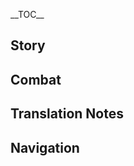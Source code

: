 {{CharacterTabs}}
{{LanguageTabs}}
__TOC__
==Story== 
{{VO/Story
|character           = Gorou
|language            = zh
|language_s          = zh
|language_t          = zh-tw
|name_s              = 五郎
|name_t              = 五郎
|vo_01_01_title_s    = 初次见面…
|vo_01_01_title_t    = 初次見面…
|vo_01_01_subtitle   = Hello
|vo_01_01_file       = VO_{language}{character} Hello.ogg
|vo_01_01_tx_s       = 海祇岛反抗军大将，五郎，前来助阵！早就听说过你的威名了，我将与你齐驱并进，一同攻夺胜利！哈哈，怎么样，我刚刚这句话的气势，还不错吧？
|vo_01_01_tx_t       = 海祇島反抗軍大將，五郎，前來助陣！早就聽說過{{MC|你|妳}}的威名了，我將與{{MC|你|妳}}齊驅並進，一同攻奪勝利！哈哈，怎麼樣，我剛剛這句話的氣勢，還不錯吧？
|vo_01_01_rm         = Hǎiqí-dǎo Fǎnkàng-jūn dàjiàng, Wǔláng, qián lái zhùzhèn! Zǎo jiù tīng shuōguò nǐ de wēimíngle, wǒ jiāng yǔ nǐ qí qū bìngjìn, yītóng gōng duó shènglì! Hāhā, zěnmeyàng, wǒ gānggāng zhè jù huà de qìshì, hái bùcuò ba?
|vo_02_01_title_s    = 闲聊・军略
|vo_02_01_title_t    = 閒聊・軍略
|vo_02_01_subtitle   = Chat: Tactics
|vo_02_01_file       = VO_{language}{character} Chat - Tactics.ogg
|vo_02_01_tx_s       = 枕戈坐甲，才能应对变数。
|vo_02_01_tx_t       = 枕戈坐甲，才能應對變數。
|vo_02_01_rm         = Zhěn gē zuò jiǎ, cáinéng yìngduì biànshù.
|vo_02_02_title_s    = 闲聊・训练
|vo_02_02_title_t    = 閒聊・訓練
|vo_02_02_subtitle   = Chat: Training
|vo_02_02_file       = VO_{language}{character} Chat - Training.ogg
|vo_02_02_tx_s       = 难得没有战事，来场体能训练吧！
|vo_02_02_tx_t       = 難得沒有戰事，來場體能訓練吧！
|vo_02_02_rm         = Nándé méiyǒu zhànshì, lái chǎng tǐnéng xùnliàn ba!
|vo_02_03_title_s    = 闲聊・体格
|vo_02_03_title_t    = 閒聊・體格
|vo_02_03_subtitle   = Chat: Physique
|vo_02_03_file       = VO_{language}{character} Chat - Physique.ogg
|vo_02_03_tx_s       = 魁梧的体格是力量的象征，对鼓舞士气也很有帮助。我得再加把劲啊！
|vo_02_03_tx_t       = 魁梧的體格是力量的象徵，對鼓舞士氣也很有幫助。我得再加把勁啊！
|vo_02_03_rm         = Kuíwú de tǐgé shì lìliàng de xiàngzhēng, duì gǔwǔ shìqì yě hěn yǒu bāngzhù. Wǒ dé zài jiā bǎ jìn a!
|vo_03_01_title_s    = 下雨的时候…
|vo_03_01_title_t    = 下雨的時候…
|vo_03_01_subtitle   = When It Rains
|vo_03_01_file       = VO_{language}{character} When It Rains.ogg
|vo_03_01_tx_s       = 尾巴湿了…找堆篝火烤一烤吧。
|vo_03_01_tx_t       = 尾巴濕了…找堆篝火烤一烤吧。
|vo_03_01_rm         = Wěibā shīle... zhǎo duī gōuhuǒ kǎo yī kǎo ba.
|vo_03_02_title_s    = 打雷的时候…
|vo_03_02_title_t    = 打雷的時候…
|vo_03_02_subtitle   = When Thunder Strikes
|vo_03_02_file       = VO_{language}{character} When Thunder Strikes.ogg
|vo_03_02_tx_s       = 有敌情吗！
|vo_03_02_tx_t       = 有敵情嗎！
|vo_03_02_rm         = Yǒu díqíng ma!
|vo_03_03_title_s    = 下雪的时候…
|vo_03_03_title_t    = 下雪的時候…
|vo_03_03_subtitle   = When It Snows
|vo_03_03_file       = VO_{language}{character} When It Snows.ogg
|vo_03_03_tx_s       = 好冷…这种天气不适合露天活动啊…
|vo_03_03_tx_t       = 好冷…這種天氣不適合露天活動啊…
|vo_03_03_rm         = Hǎo lěng... zhè zhǒng tiānqì bù shìhé lùtiān huódòng a...
|vo_03_04_title_s    = 阳光很好…
|vo_03_04_title_t    = 陽光很好…
|vo_03_04_subtitle   = When the Sun Is Out
|vo_03_04_file       = VO_{language}{character} When the Sun Is Out.ogg
|vo_03_04_tx_s       = 晒太阳虽好，士气却不能松懈啊。
|vo_03_04_tx_t       = 曬太陽雖好，士氣卻不能鬆懈啊。
|vo_03_04_rm         = Shài tàiyáng suī hǎo, shìqì què bùnéng sōngxiè a.
|vo_03_05_title_s    = 刮大风了…
|vo_03_05_title_t    = 颳大風了…
|vo_03_05_subtitle   = When the Wind Is Blowing
|vo_03_05_file       = VO_{language}{character} When the Wind Is Blowing.ogg
|vo_03_05_tx_s       = 顺风进攻，我方占优。逆风作战，也不必畏惧！
|vo_03_05_tx_t       = 順風進攻，我方占優。逆風作戰，也不必畏懼！
|vo_03_05_rm         = Shùnfēng jìngōng, wǒ fāng zhàn yōu. Nìfēng zuòzhàn, yě bùbì wèijù!
|vo_04_01_title_s    = 早上好…
|vo_04_01_title_t    = 早安…
|vo_04_01_subtitle   = Good Morning
|vo_04_01_file       = VO_{language}{character} Good Morning.ogg
|vo_04_01_tx_s       = 晨练时间到了，要和我一起去登山吗？
|vo_04_01_tx_t       = 晨練時間到了，要和我一起去登山嗎？
|vo_04_01_rm_s       = Chénliàn shíjiān dàole, yào hé wǒ yīqǐ qù dēngshān ma?
|vo_04_01_rm_t       = Chénliàn shíjiān dàole, yào hàn wǒ yīqǐ qù dēngshān ma?
|vo_04_02_title_s    = 中午好…
|vo_04_02_title_t    = 午安…
|vo_04_02_subtitle   = Good Afternoon
|vo_04_02_file       = VO_{language}{character} Good Afternoon.ogg
|vo_04_02_tx_s       = 午饭就吃鲜鱼炖萝卜和白米饭吧。这种搭配在反抗军中很流行，推荐你也试一试。
|vo_04_02_tx_t       = 午飯就吃鮮魚燉蘿蔔和白米飯吧。這種搭配在反抗軍中很流行，推薦{{MC|你|妳}}也試一試。
|vo_04_02_rm_s       = Wǔfàn jiù chī Xiānyú Dùn Luóbo hé bái mǐfàn ba. Zhè zhǒng dāpèi zài Fǎnkàng-jūn zhōng hěn liúxíng, tuījiàn nǐ yě shì yī shì.
|vo_04_02_rm_t       = Wǔfàn jiù chī Xiānyú Dùn Luóbo hàn bái mǐfàn ba. Zhè zhǒng dāpèi zài Fǎnkàng-jūn zhōng hěn liúxíng, tuījiàn nǐ yě shì yī shì.
|vo_04_03_title_s    = 晚上好…
|vo_04_03_title_t    = 晚上好…
|vo_04_03_subtitle   = Good Evening
|vo_04_03_file       = VO_{language}{character} Good Evening.ogg
|vo_04_03_tx_s       = 晚上也不能怠懈，要让眼睛充分适应黑暗。毕竟，黑灯瞎火的地方，也有可能变成战场。
|vo_04_03_tx_t       = 晚上也不能怠懈，要讓眼睛充分適應黑暗。畢竟，黑燈瞎火的地方，也有可能變成戰場。
|vo_04_03_rm         = Wǎnshàng yě bùnéng dài xiè, yào ràng yǎnjīng chōngfèn shìyìng hēi'àn. Bìjìng, hēidēngxiāhuǒ dì dìfāng, yěyǒu kěnéng biàn chéng zhànchǎng.
|vo_04_04_title_s    = 晚安…
|vo_04_04_title_t    = 晚安…
|vo_04_04_subtitle   = Good Night...
|vo_04_04_file       = VO_{language}{character} Good Night.ogg
|vo_04_04_tx_s       = 累了吗？那就安心休息吧。待在这里放哨的任务就交给我了！保证你回来的时候，一切都跟现在一模一样。
|vo_04_04_tx_t       = 累了嗎？那就安心休息吧。待在這裡放哨的任務就交給我了！保證{{MC|你|妳}}回來的時候，一切都跟現在一模一樣。
|vo_04_04_rm_s       = Lèile ma? Nà jiù ānxīn xiūxi ba. Dài zài zhèlǐ fàngshào de rènwù jiù jiāo gěi wǒle! Bǎozhèng nǐ huílái de shíhòu, yīqiè dōu gēn xiànzài yīmúyīyàng.
|vo_04_04_rm_t       = Lèile ma? Nà jiù ānxīn xiūxí ba. Dài zài zhèlǐ fàngshào de rènwù jiù jiāo gěi wǒle! Bǎozhèng nǐ huílái de shíhòu, yīqiè dōu gēn xiànzài yīmóyīyàng.
|vo_05_01_title_s    = 关于五郎自己・大哥
|vo_05_01_title_t    = 關於五郎自己・大哥
|vo_05_01_subtitle   = About {character}: Top Dog
|vo_05_01_file       = VO_{language}{character} About {character} - Top Dog.ogg
|vo_05_01_tx_s       = 「五郎大哥」？你是从哪里听到的啊！唉…实不相瞒。平时，我和将士们的交流都很密切，有什么好东西也都大家一起分享。他们敬重我，私底下就大哥大哥地叫了起来。可实际上，他们的年纪都比我大啊…
|vo_05_01_tx_t       = 「五郎大哥」？{{MC|你|妳}}是從哪裡聽到的啊！唉…實不相瞞。平時，我和將士們的交流都很密切，有什麼好東西也都大家一起分享。他們敬重我，私底下就大哥大哥地叫了起來。可實際上，他們的年紀都比我大啊…
|vo_05_01_rm_s       = "Wǔláng-dàgē"? Nǐ shì cóng nǎlǐ tīng dào de a! Āi... shí bù xiāngmán. Píngshí, wǒ hé jiàngshìmen de jiāoliú dōu hěn mìqiè, yǒu shénme hǎo dōngxi yě dū dàjiā yì qǐ fēnxiǎng. Tāmen jìngzhòng wǒ, sī dǐxia jiù Dàgē Dàgē de jiàole qǐlái. Kě shíjì shang, tāmen de niánjì dōu bǐ wǒ dà a...
|vo_05_01_rm_t       = "Wǔláng-dàgē"? Nǐ shì cóng nǎlǐ tīng dào de a! Āi... shí bù xiāngmán. Píngshí, wǒ hàn jiàngshìmen de jiāoliú dōu hěn mìqiè, yǒu shénme hǎo dōngxī yě dū dàjiā yì qǐ fēnxiǎng. Tāmen jìngzhòng wǒ, sī dǐxia jiù Dàgē Dàgē de jiàole qǐlái. Kě shíjì shang, tāmen de niánjì dōu bǐ wǒ dà a...
|vo_05_02_title_s    = 关于五郎自己・建议
|vo_05_02_title_t    = 關於五郎自己・建議
|vo_05_02_subtitle   = About {character}: Advice
|vo_05_02_friendship = 4
|vo_05_02_file       = VO_{language}{character} About {character} - Advice.ogg
|vo_05_02_tx_s       = 大概因为我总是打胜仗吧，总感觉将士们把我想象成了特别厉害的人，哪怕是小事也会来问我的建议。他们的眼神让我没法拒绝，但我的计策也有限…只能讲些大道理，或是凭直觉给出答案了。唉，会不会对不起他们呢…
|vo_05_02_tx_t       = 大概因為我總是打勝仗吧，總感覺將士們把我想像成了特別厲害的人，哪怕是小事也會來問我的建議。他們的眼神讓我沒法拒絕，但我的計策也有限…只能講些大道理，或是憑直覺給出答案了。唉，會不會對不起他們呢…
|vo_05_02_rm         = Dàgài yīnwèi wǒ zǒng shì dǎ shèngzhàng ba, zǒng gǎnjué jiàngshìmen bǎ wǒ xiǎngxiàng chéngle tèbié lìhài de rén, nǎpà shì xiǎoshì yě huì lái wèn wǒ de jiànyì. Tāmen de yǎnshén ràng wǒ méi fǎ jùjué, dàn wǒ de jìcè yě yǒuxiàn... zhǐ néng jiǎng xiē dà dàolǐ, huò shì píng zhíjué gěi chū dá'ànle. Āi, huìbuhuì duìbùqǐ tāmen ne...
|vo_06_01_title_s    = 关于我们・倾诉
|vo_06_01_title_t    = 關於我們・傾訴
|vo_06_01_subtitle   = About Us: Speaking Your Mind
|vo_06_01_file       = VO_{language}{character} About Us - Speaking Your Mind.ogg
|vo_06_01_tx_s       = 有什么烦恼，千万不要埋在心里，来和我说说吧。虽然我不是什么事情都在行，但我一定会尽力为你出谋划策的。就算…就算答案不够可靠，至少我也是你忠实的听众。
|vo_06_01_tx_t       = 有什麼煩惱，千萬不要埋在心裡，來和我說說吧。雖然我不是什麼事情都在行，但我一定會盡力為{{MC|你|妳}}出謀劃策的。就算…就算答案不夠可靠，至少我也是{{MC|你|妳}}忠實的聽眾。
|vo_06_01_rm_s       = Yǒu shénme fánnǎo, qiān wàn bùyào mái zài xīnlǐ, lái hé wǒ shuōshuō ba. Suīrán wǒ bùshì shénme shìqíng dōu zàiháng, dàn wǒ yīdìng huì jìnlì wèi nǐ chūmóuhuàcè de. Jiùsuàn... jiùsuàn dá'àn bùgòu kěkào, zhìshǎo wǒ yěshì nǐ zhōngshí de tīngzhòng.
|vo_06_01_rm_t       = Yǒu shénme fánnǎo, qiān wàn bùyào mái zài xīnlǐ, lái hàn wǒ shuōshuō ba. Suīrán wǒ bùshì shénme shìqíng dōu zàiháng, dàn wǒ yīdìng huì jìnlì wèi nǐ chūmóuhuàcè de. Jiùsuàn... jiùsuàn dá'àn bùgòu kěkào, zhìshǎo wǒ yěshì nǐ zhōngshí de tīngzhòng.
|vo_06_02_title_s    = 关于我们・同食同寝
|vo_06_02_title_t    = 關於我們・同食同寢
|vo_06_02_subtitle   = About Us: Camaraderie
|vo_06_02_friendship = 6
|vo_06_02_file       = VO_{language}{character} About Us - Camaraderie.ogg
|vo_06_02_tx_s       = 一起训练，一起吃饭，一起休息…方便随时交流，还能增进我们之间的默契。到了关键时刻，一个眼神就能传递重要的信息…欸？这样不合适吗？唔…我和其他兄弟都是这样熟悉起来的啊。
|vo_06_02_tx_t       = 一起訓練，一起吃飯，一起休息…方便隨時交流，還能增進我們之間的默契。到了關鍵時刻，一個眼神就能傳遞重要的訊息…欸？這樣不合適嗎？唔…我和其他兄弟都是這樣熟悉起來的啊。
|vo_06_02_rm_s       = Yīqǐ xùnliàn, yīqǐ chīfàn, yīqǐ xiūxí... fāngbiàn suíshí jiāoliú, hái néng zēngjìn wǒmen zhī jiān de mòqì. Dàole guānjiàn shíkè, yīgè yǎnshén jiù néng chuándì zhòngyào de xìnxī... ei? Zhèyàng bù héshì ma? Wú... wǒ hé qítā xiōngdì dōu shì zhèyàng shúxī qǐlái de a.
|vo_06_02_rm_t       = Yīqǐ xùnliàn, yīqǐ chīfàn, yīqǐ xiūxí... fāngbiàn suíshí jiāoliú, hái néng zēngjìn wǒmen zhī jiān de mòqì. Dàole guānjiàn shíkè, yīgè yǎnshén jiù néng chuándì zhòngyào de xìnxī... ei? Zhèyàng bù héshì ma? Wú... wǒ hàn qítā xiōngdì dōu shì zhèyàng shúxī qǐlái de a.
|vo_07_01_title_s    = 关于「神之眼」…
|vo_07_01_title_t    = 關於「神之眼」…
|vo_07_01_subtitle   = About the [[Vision]]
|vo_07_01_friendship = 4
|vo_07_01_file       = VO_{language}{character} About the Vision.ogg
|vo_07_01_tx_s       = 「神之眼」为我的战斗提供了许多帮助，让我能在战场上承担更多责任，为战友们开辟道路。但我也明白，个人的力量再强，都没法左右战争的胜负。大家齐心协力才是关键。
|vo_07_01_tx_t       = 「神之眼」為我的戰鬥提供了許多幫助，讓我能在戰場上承擔更多責任，為戰友們開闢道路。但我也明白，個人的力量再強，都沒法左右戰爭的勝負。大家齊心協力才是關鍵。
|vo_07_01_rm         = "Shénzhīyǎn" wèi wǒ de zhàndòu tígōngle xǔduō bāngzhù, ràng wǒ néng zài zhànchǎng shàng chéngdān gèng duō zérèn, wéi zhànyǒumen kāipì dàolù. Dàn wǒ yě míngbái, gèrén de lìliàng zài qiáng, dōu méi fǎ zuǒyòu zhànzhēng de shèng fù. Dàjiā qíxīn xiélì cái shì guānjiàn.
|vo_07_02_title_s    = 有什么想要分享・轻装上阵
|vo_07_02_title_t    = 有什麼想要分享・輕裝上陣
|vo_07_02_subtitle   = Something to Share: Dressed for Battle
|vo_07_02_friendship = 4
|vo_07_02_file       = VO_{language}{character} Something to Share - Dressed for Battle.ogg
|vo_07_02_tx_s       = 轻装上阵正是我的风格。我擅长灵活游走，寻找战机。我的箭矢会优先对准敌方最强的将士，挫伤对方的锐气。
|vo_07_02_tx_t       = 輕裝上陣正是我的風格。我擅長靈活遊走，尋找戰機。我的箭矢會優先對準敵方最強的將士，挫傷對方的銳氣。
|vo_07_02_rm         = Qīngzhuāng shàngzhèn zhèng shì wǒ de fēnggé. Wǒ shàncháng línghuó yóu zǒu, xúnzhǎo zhànjī. Wǒ de jiàn shǐ huì yōuxiān duì zhǔn dí fāng zuì qiáng de jiàngshì, cuòshāng duìfāng de ruìqì.
|vo_07_03_title_s    = 有什么想要分享・常胜将军
|vo_07_03_title_t    = 有什麼想要分享・常勝將軍
|vo_07_03_subtitle   = Something to Share: Ever-Victorious General
|vo_07_03_file       = VO_{language}{character} Something to Share - Ever-Victorious General.ogg
|vo_07_03_tx_s       = 将士们给我取了个绰号，叫「常胜的尖耳将军」，还有些奇怪的传闻，说是「摸到五郎大哥的耳朵，就能获得常胜将军的好运」。唔…摸是绝对不行的！他们笑得再开心也不行！欸？你也想摸？喂，喂…
|vo_07_03_tx_t       = 將士們給我取了個綽號，叫「常勝的尖耳將軍」，還有些奇怪的傳聞，說是「摸到五郎大哥的耳朵，就能獲得常勝將軍的好運」。唔…摸是絕對不行的！他們笑得再開心也不行！欸？{{MC|你|妳}}也想摸？喂，喂…
|vo_07_03_rm         = Jiàngshìmen gěi wǒ qǔle gè chuòhào, jiào "Chángshèng de Jiān'ěr Jiāngjūn", hái yǒuxiē qíguài de chuánwén, shuō shì "mō dào Wǔláng-dàgē de ěrduǒ, jiù néng huòdé Chángshèng-jiāngjūn de hǎoyùn". Wú... mō shì juéduì bùxíng de! Tāmen xiào dé zài kāixīn yě bùxíng! Ei? Nǐ yě xiǎng mō? Wèi, wèi...
|vo_07_04_title_s    = 感兴趣的见闻…
|vo_07_04_title_t    = 感興趣的見聞…
|vo_07_04_subtitle   = Interesting Things
|vo_07_04_file       = VO_{language}{character} Interesting Things.ogg
|vo_07_04_tx_s       = 听说璃月有着高耸入云的群山，真想亲眼去看看，再尽情攀登一番。
|vo_07_04_tx_t       = 聽說璃月有著高聳入雲的群山，真想親眼去看看，再盡情攀登一番。
|vo_07_04_rm         = Tīngshuō Líyuè yǒuzhe gāosǒngrùyún de qún shān, zhēn xiǎng qīnyǎn qù kànkàn, zài jìnqíng pāndēng yī fān.
|vo_08_01_title_s    = 关于北斗…
|vo_08_01_title_t    = 關於北斗…
|vo_08_01_subtitle   = About [[Beidou]]
|vo_08_01_friendship = 4
|vo_08_01_file       = VO_{language}{character} About Beidou.ogg
|vo_08_01_tx_s       = 北斗船长重视情义、身手不凡，令人尊敬。她曾说不愿把同伴卷入纷争，我们也理解这一点。因此，只有到了必要的时候，才会请她来帮忙。
|vo_08_01_tx_t       = 北斗船長重視情義、身手不凡，令人尊敬。她曾說不願把同伴捲入紛爭，我們也理解這一點。因此，只有到了必要的時候，才會請她來幫忙。
|vo_08_01_rm         = Běidǒu-chuánzhǎng zhòngshì qíngyì, shēnshǒu bùfán, lìngrén zūnjìng. Tā céng shuō bù yuàn bǎ tóngbàn juàn rù fēnzhēng, wǒmen yě lǐjiě zhè yīdiǎn. Yīncǐ, zhǐyǒu dàole bìyào de shíhòu, cái huì qǐng tā lái bāngmáng.
|vo_08_02_title_s    = 关于枫原万叶…
|vo_08_02_title_t    = 關於楓原萬葉…
|vo_08_02_subtitle   = About [[Kaedehara Kazuha]]
|vo_08_02_friendship = 4
|vo_08_02_file       = VO_{language}{character} About Kaedehara Kazuha.ogg
|vo_08_02_tx_s       = 我见过形形色色的浮浪人，万叶绝对是他们之中最特殊的一位。他就像一缕风，不会在任何地方停留，但总能给身边人带来些什么。和他并肩战斗期间，我就从他身上学会了几分「洒脱」。总之，我和万叶相当合拍！
|vo_08_02_tx_t       = 我見過形形色色的浮浪人，萬葉絕對是他們之中最特殊的一位。他就像一縷風，不會在任何地方停留，但總能給身邊人帶來些什麼。和他並肩戰鬥期間，我就從他身上學會了幾分「灑脫」。總之，我和萬葉相當合拍！
|vo_08_02_rm_s       = Wǒ jiàn'guò xíngxíngsèsè de fúlàng rén, Wànyè juéduì shì tāmen zhī zhōng zuì tèshū de yī wèi. Tā jiù xiàng yī lǚ fēng, bùhuì zài rènhé dìfāng tíngliú, dàn zǒng néng gěi shēnbiān rén dài lái xiē shénme. Hé tā bìngjiān zhàndòu qījiān, wǒ jiù cóng tā shēnshang xuéhuìle jǐ fēn "sǎtuō". Zǒngzhī, wǒ hé Wànyè xiāngdāng hépāi!
|vo_08_02_rm_t       = Wǒ jiànguò xíngxíngsèsè de fúlàng rén, Wànyè juéduì shì tāmen zhī zhōng zuì tèshū de yī wèi. Tā jiù xiàng yī lǚ fēng, bùhuì zài rènhé dìfāng tíngliú, dàn zǒng néng gěi shēnbiān rén dài lái xiē shénme. Hàn tā bìngjiān zhàndòu qíjiān, wǒ jiù cóng tā shēnshang xuéhuìle jǐ fēn "sǎtuō". Zǒngzhī, wǒ hàn Wànyè xiāngdāng hépāi!
|vo_08_03_title_s    = 关于珊瑚宫心海・职责
|vo_08_03_title_t    = 關於珊瑚宮心海・職責
|vo_08_03_subtitle   = About [[Sangonomiya Kokomi]]: Duties
|vo_08_03_friendship = 4
|vo_08_03_file       = VO_{language}{character} About Sangonomiya Kokomi - Duties.ogg
|vo_08_03_tx_s       = 珊瑚宫大人作为海祇岛最高领袖，负责掌控大局，制定计划。我负责将细节落实，把控前线的形势。反抗军上下一心，只求胜利。
|vo_08_03_tx_t       = 珊瑚宮大人作為海祇島最高領袖，負責掌控大局，制定計劃。我負責將細節落實，把控前線的形勢。反抗軍上下一心，只求勝利。
|vo_08_03_rm         = Shānhúgōng-dàrén zuòwéi Hǎiqí-dǎo zuìgāo lǐngxiù, fùzé zhǎngkòng dàjú, zhìdìng jìhuà. Wǒ fùzé jiāng xìjié luòshí, bǎ kòng qiánxiàn de xíngshì. Fǎnkàng-jūn shàngxià yīxīn, zhǐ qiú shènglì.
|vo_08_04_title_s    = 关于珊瑚宫心海・态度
|vo_08_04_title_t    = 關於珊瑚宮心海・態度
|vo_08_04_subtitle   = About Sangonomiya Kokomi: Attitude
|vo_08_04_friendship = 4
|vo_08_04_file       = VO_{language}{character} About Sangonomiya Kokomi - Attitude.ogg
|vo_08_04_tx_s       = 我对珊瑚宫大人抱有崇高的敬意。珊瑚宫大人神机妙算，没有她的谋略和统筹，反抗军不可能取得如今的战果。只不过，私底下她似乎更偏好安静的生活。没有军事要务的话，我不会主动打搅她。
|vo_08_04_tx_t       = 我對珊瑚宮大人抱有崇高的敬意。珊瑚宮大人神機妙算，沒有她的謀略和統籌，反抗軍不可能取得如今的戰果。只不過，私底下她似乎更偏好安靜的生活。沒有軍事要務的話，我不會主動打攪她。
|vo_08_04_rm_s       = Wǒ duì Shānhúgōng-dàrén bào yǒu chónggāo de jìngyì. Shānhúgōng-dàrén shénjīmiàosuàn, méiyǒu tā de móulüè hé tǒngchóu, Fǎnkàng-jūn bù kěnéng qǔdé rújīn de zhànguǒ. Zhǐ bùguò, sī dǐxia tā sìhū gèng piānhào ānjìng de shēnghuó. Méiyǒu jūnshì yàowù dehuà, wǒ bùhuì zhǔdòng dǎjiǎo tā.
|vo_08_04_rm_t       = Wǒ duì Shānhúgōng-dàrén bào yǒu chónggāo de jìngyì. Shānhúgōng-dàrén shénjīmiàosuàn, méiyǒu tā de móulüè hàn tǒngchóu, Fǎnkàng-jūn bù kěnéng qǔdé rújīn de zhànguǒ. Zhǐ bùguò, sī dǐxia tā sìhū gèng piānhào ānjìng de shēnghuó. Méiyǒu jūnshì yàowù dehuà, wǒ bùhuì zhǔdòng dǎjiǎo tā.
|vo_08_05_title_s    = 关于雷电将军…
|vo_08_05_title_t    = 關於雷電將軍…
|vo_08_05_subtitle   = About the [[Raiden Shogun]]
|vo_08_05_friendship = 4
|vo_08_05_quest      = Omnipresence Over Mortals
|vo_08_05_file       = VO_{language}{character} About the Raiden Shogun.ogg
|vo_08_05_tx_s       = 雷电将军…不论理由如何，我无法认同她以前的做法。现在，海祇岛与幕府签订了和平条约，但我绝不会放松警惕。假如冲突再次爆发，我必定会重返前线。
|vo_08_05_tx_t       = 雷電將軍…不論理由如何，我無法認同她以前的做法。現在，海祇島與幕府簽訂了和平條約，但我絕不會放鬆警惕。假如衝突再次爆發，我必定會重返前線。
|vo_08_05_rm_s       = Léidiàn Jiāngjūn... Bùlùn lǐyóu rúhé, wǒ wúfǎ rèntóng tā yǐqián de zuòfǎ. Xiànzài, Hǎiqí-dǎo yǔ Mùfǔ qiāndìngle hépíng tiáoyuē, dàn wǒ jué bùhuì fàngsōng jǐngtì. Jiǎrú chōngtū zàicì bàofā, wǒ bìdìng huì chóng fǎn qiánxiàn.
|vo_08_05_rm_t       = Léidiàn Jiāngjūn... Bùlùn lǐyóu rúhé, wǒ wúfǎ rèntóng tā yǐqián de zuòfǎ. Xiànzài, Hǎiqí-dǎo yǔ Mùfǔ qiāndìngle hépíng tiáoyuē, dàn wǒ jué bùhuì fàngsōng jǐngtì. Jiǎrú chōngtú zàicì bàofā, wǒ bìdìng huì chóng fǎn qiánxiàn.
|vo_08_06_title_s    = 关于九条裟罗…
|vo_08_06_title_t    = 關於九條裟羅…
|vo_08_06_subtitle   = About [[Kujou Sara]]
|vo_08_06_friendship = 4
|vo_08_06_quest      = Stillness, the Sublimation of Shadow
|vo_08_06_file       = VO_{language}{character} About Kujou Sara.ogg
|vo_08_06_tx_s       = 我对幕府军没有好感，但九条裟罗，也许是幕府军里最正直的一位将领了。我们之间进行过数次较量，各有胜负。我曾不成熟地想过，要是这样的人能够重视民众的愿望，不受幕府掌控就好了。
|vo_08_06_tx_t       = 我對幕府軍沒有好感，但九條裟羅，也許是幕府軍裡最正直的一位將領了。我們之間進行過數次較量，各有勝負。我曾不成熟地想過，要是這樣的人能夠重視民眾的願望，不受幕府掌控就好了。
|vo_08_06_rm_s       = Wǒ duì Mùfǔ-jūn méiyǒu hǎogǎn, dàn Jiǔtiáo Shāluō, yěxǔ shì Mùfǔ-jūn lǐ zuì zhèngzhí de yī wèi jiànglǐngle. Wǒmen zhī jiān jìnxíngguò shù cì jiàoliàng, gè yǒu shèng fù. Wǒ céng bù chéngshú dì xiǎngguò, yàoshi zhèyàng de rén nénggòu zhòngshì mínzhòng de yuànwàng, bù shòu Mùfǔ zhǎngkòng jiù hǎole.
|vo_08_06_rm_t       = Wǒ duì Mùfǔ-jūn méiyǒu hǎogǎn, dàn Jiǔtiáo Shāluō, yěxǔ shì Mùfǔ-jūn lǐ zuì zhèngzhí de yī wèi jiànglǐngle. Wǒmen zhī jiān jìnxíngguò shù cì jiàoliàng, gè yǒu shèng fù. Wǒ céng bù chéngshóu dì xiǎngguò, yàoshi zhèyàng de rén nénggòu zhòngshì mínzhòng de yuànwàng, bù shòu Mùfǔ zhǎngkòng jiù hǎole.
|vo_08_07_title_s    = 关于八重神子…
|vo_08_07_title_t    = 關於八重神子…
|vo_08_07_subtitle   = About [[Yae Miko]]
|vo_08_07_friendship = 4
|vo_08_07_file       = VO_{language}{character} About Yae Miko.ogg
|vo_08_07_tx_s       = 那个女人…我们可以不聊她吗？我来帮你干活，什么杂活都没有问题…呜…就当是为了我的身心健康着想，我们还是换个话题吧？
|vo_08_07_tx_t       = 那個女人…我們可以不聊她嗎？我來幫{{MC|你|妳}}幹活，什麼雜活都沒有問題…嗚…就當是為了我的身心健康著想，我們還是換個話題吧？
|vo_08_07_rm         = Nàge nǚrén... wǒmen kěyǐ bù liáo tā ma? Wǒ lái bāng nǐ gàn huó, shénme záhuó dōu méiyǒu wèntí... wū... jiù dāng shì wèile wǒ de shēnxīn jiànkāng zhuóxiǎng, wǒmen háishì huàn'gè huàtí ba?
|vo_08_08_title_s    = 关于神里绫华…
|vo_08_08_title_t    = 關於神里綾華…
|vo_08_08_subtitle   = About [[Kamisato Ayaka]]
|vo_08_08_friendship = 4
|vo_08_08_quest      = Stillness, the Sublimation of Shadow
|vo_08_08_file       = VO_{language}{character} About Kamisato Ayaka.ogg
|vo_08_08_tx_s       = 社奉行从属于幕府，但立场更倾向于民众。在这种两面为难的处境下，「白鹭公主」还能站稳脚跟，应该是特别冷静，又能把握做事分寸的人吧。这一点值得我学习。
|vo_08_08_tx_t       = 社奉行從屬於幕府，但立場更傾向於民眾。在這種兩面為難的處境下，「白鷺公主」還能站穩腳跟，應該是特別冷靜，又能把握做事分寸的人吧。這一點值得我學習。
|vo_08_08_rm         = Shè-fèngxíng cóngshǔ yú Mùfǔ, dàn lìchǎng gèng qīngxiàng yú mínzhòng. Zài zhè zhǒng liǎngmiàn wéinán de chǔjìng xià, "Báilù Gōngzhǔ" hái néng zhàn wěn jiǎogēn, yīnggāi shì tèbié lěngjìng, yòu néng bǎwò zuòshì fēncùn de rén ba. Zhè yīdiǎn zhídé wǒ xuéxí.
|vo_08_09_title_s    = 关于早柚…
|vo_08_09_title_t    = 關於早柚…
|vo_08_09_subtitle   = About [[Sayu]]
|vo_08_09_friendship = 4
|vo_08_09_file       = VO_{language}{character} About Sayu.ogg
|vo_08_09_tx_s       = 我军情报显示，那位忍者精通潜入之法，也许她的忍术能够在珊瑚宫大人的某些奇策中发挥作用…不过，情报里又说很难掌握她的行踪，看来不好招募啊…欸？你说她是社奉行的人？…呃，那还是算了。
|vo_08_09_tx_t       = 我軍情報顯示，那位忍者精通潛入之法，也許她的忍術能夠在珊瑚宮大人的某些奇策中發揮作用…不過，情報裡又說很難掌握她的行蹤，看來不好招募啊…欸？{{MC|你|妳}}說她是社奉行的人？…呃，那還是算了。
|vo_08_09_rm         = Wǒ jūn qíngbào xiǎnshì, nà wèi rěnzhě jīngtōng qiánrù zhī fǎ, yěxǔ tā de rěn shù nénggòu zài Shānhúgōng-dàrén de mǒu xiē qícè zhōng fāhuī zuòyòng... bùguò, qíngbào lǐ yòu shuō hěn nán zhǎngwò tā de xíngzōng, kànlái bùhǎo zhāomù a... ei? Nǐ shuō tā shì Shè-fèngxíng de rén? ...È, nà háishì suànle.
|vo_08_10_title_s    = 关于鹿野院平藏…
|vo_08_10_title_t    = 關於鹿野院平藏…
|vo_08_10_subtitle   = About [[Shikanoin Heizou]]
|vo_08_10_friendship = 4
|vo_08_10_file       = VO_{language}{character} About Shikanoin Heizou.ogg
|vo_08_10_tx_s       = 你说那个鬼鬼祟祟，游手好闲的侦探先生？毕竟是来自幕府的家伙，没办法完全信任，我会继续盯紧他的。说起来，他倒是有那么点探案的功夫。至于这是不是什么阴谋诡计…嗯，就得用时间来证明了。
|vo_08_10_tx_t       = {{MC|你|妳}}說那個鬼鬼祟祟，遊手好閒的偵探先生？畢竟是來自幕府的傢伙，沒辦法完全信任，我會繼續盯緊他的。說起來，他倒是有那麼點探案的功夫。至於這是不是什麼陰謀詭計…嗯，就得用時間來證明了。
|vo_08_10_rm         = Nǐ shuō nàge guǐguǐsuìsuì, yóushǒuhàoxián de zhēntàn-xiānshēng? Bìjìng shì láizì Mùfǔ de jiāhuo, méi bànfǎ wánquán xìnrèn, wǒ huì jìxù dīng jǐn tā de. Shuō qǐlái, tā dǎoshì yǒu nàme diǎn tàn àn de gōngfū. Zhìyú zhè shì bùshì shénme yīnmóu guǐjì... Ǹg, jiù dé yòng shíjiān lái zhèngmíngliǎo.
|vo_09_01_title_s    = 想要了解五郎・其一
|vo_09_01_title_t    = 想要瞭解五郎・其一
|vo_09_01_subtitle   = More About {character}: I
|vo_09_01_file       = VO_{language}{character} More About {character} - 01.ogg
|vo_09_01_tx_s       = 毕竟我大多时间都在战场上，我的故事，可能不算很有趣…但如果你想听的话，我就慢慢和你说，想到什么说什么。
|vo_09_01_tx_t       = 畢竟我大多時間都在戰場上，我的故事，可能不算很有趣…但如果{{MC|你|妳}}想聽的話，我就慢慢和{{MC|你|妳}}說，想到什麼說什麼。
|vo_09_01_rm_s       = Bìjìng wǒ dàduō shíjiān dōu zài zhànchǎng shàng, wǒ de gùshì, kěnéng bù suàn hěn yǒuqù... dàn rúguǒ nǐ xiǎng tīng dehuà, wǒ jiù mànman hé nǐ shuō, xiǎngdào shénme shuō shénme.
|vo_09_01_rm_t       = Bìjìng wǒ dàduō shíjiān dōu zài zhànchǎng shàng, wǒ de gùshì, kěnéng bù suàn hěn yǒuqù... dàn rúguǒ nǐ xiǎng tīng dehuà, wǒ jiù mànman hàn nǐ shuō, xiǎngdào shénme shuō shénme.
|vo_09_02_title_s    = 想要了解五郎・其二
|vo_09_02_title_t    = 想要瞭解五郎・其二
|vo_09_02_subtitle   = More About {character}: II
|vo_09_02_friendship = 3
|vo_09_02_file       = VO_{language}{character} More About {character} - 02.ogg
|vo_09_02_tx_s       = 我没有令人敬畏的智谋，只有一双手和一条命。也许我的手足够有力，命足够硬吧，这么多年来，经历了不知多少场恶战，都成功活了下来。有人说，只要跟着我，不管遇上多绝望的战局，都能平安无事。就这样，不知不觉，我得到了大家的认可，成为了将领。
|vo_09_02_tx_t       = 我沒有令人敬畏的智謀，只有一雙手和一條命。也許我的手足夠有力，命足夠硬吧，這麼多年來，經歷了不知多少場惡戰，都成功活了下來。有人說，只要跟著我，不管遇上多絕望的戰局，都能平安無事。就這樣，不知不覺，我得到了大家的認可，成為了將領。
|vo_09_02_rm_s       = Wǒ méiyǒu lìngrén jìngwèi de zhìmóu, zhǐyǒu yī shuāngshǒu hé yītiáo mìng. Yěxǔ wǒ de shǒu zúgòu yǒu lì, mìng zúgòu yìng ba, zhème duōnián lái, jīng lì liǎo bùzhī duōshǎo chǎng èzhàn, dōu chénggōng huóle xiàlái. Yǒurén shuō, zhǐyào gēnzhe wǒ, bùguǎn yù shàng duō juéwàng de zhànjú, dōu néng píng'ān wú shì. Jiù zhèyàng, bùzhī bù jué, wǒ dédàole dàjiā de rènkě, chéngwéile jiànglǐng.
|vo_09_02_rm_t       = Wǒ méiyǒu lìngrén jìngwèi de zhìmóu, zhǐyǒu yī shuāngshǒu hàn yītiáo mìng. Yěxǔ wǒ de shǒu zúgòu yǒu lì, mìng zúgòu yìng ba, zhème duōnián lái, jīng lì liǎo bùzhī duōshǎo chǎng èzhàn, dōu chénggōng huóle xiàlái. Yǒurén shuō, zhǐyào gēnzhe wǒ, bùguǎn yù shàng duō juéwàng de zhànjú, dōu néng píng'ān wú shì. Jiù zhèyàng, bùzhī bù jué, wǒ dédàole dàjiā de rènkě, chéngwéile jiànglǐng.
|vo_09_03_title_s    = 想要了解五郎・其三
|vo_09_03_title_t    = 想要瞭解五郎・其三
|vo_09_03_subtitle   = More About {character}: III
|vo_09_03_friendship = 4
|vo_09_03_quest      = Stillness, the Sublimation of Shadow
|vo_09_03_file       = VO_{language}{character} More About {character} - 03.ogg
|vo_09_03_tx_s       = 最初，我们的敌人是流寇、海贼和魔物，但后来，雷电将军颁布了「眼狩令」。气焰嚣张的幕府军来到了我们的面前，被我们迎头痛击。哈哈，大概他们也没想到，会遭受如此激烈的抵抗吧。
|vo_09_03_tx_t       = 最初，我們的敵人是流寇、海賊和魔物，但後來，雷電將軍頒佈了「眼狩令」。氣焰囂張的幕府軍來到了我們的面前，被我們迎頭痛擊。哈哈，大概他們也沒想到，會遭受如此激烈的抵抗吧。
|vo_09_03_rm_s       = Zuìchū, wǒmen de dírén shì liúkòu, hǎizéi hé mówù, dàn hòulái, Léidiàn Jiāngjūn bānbùle "Yǎnshòu-lìng". Qìyàn xiāozhāng de Mùfǔ-jūn lái dàole wǒmen de miànqián, bèi wǒmen yíngtóu tòngjī. Hāhā, dàgài tāmen yě méi xiǎngdào, huì zāoshòu rúcǐ jīliè de dǐkàng ba.
|vo_09_03_rm_t       = Zuìchū, wǒmen de dírén shì liúkòu, hǎizéi hàn mówù, dàn hòulái, Léidiàn Jiāngjūn bānbùle "Yǎnshòu-lìng". Qìyàn xiāozhāng de Mùfǔ-jūn lái dàole wǒmen de miànqián, bèi wǒmen yíngtóu tòngjí. Hāhā, dàgài tāmen yě méi xiǎngdào, huì zāoshòu rúcǐ jīliè de dǐkàng ba.
|vo_09_04_title_s    = 想要了解五郎・其四
|vo_09_04_title_t    = 想要瞭解五郎・其四
|vo_09_04_subtitle   = More About {character}: IV
|vo_09_04_friendship = 5
|vo_09_04_file       = VO_{language}{character} More About {character} - 04.ogg
|vo_09_04_tx_s       = 珊瑚宫大人曾经说过，我有个致命的弱点，战斗的时候太过忘我，只顾着深入敌阵。她说勇猛是好事，但对于统率一军的将领而言，这样并不称职。我…努力在改进这一点！你…能够在我身边，监督我吗？
|vo_09_04_tx_t       = 珊瑚宮大人曾經說過，我有個致命的弱點，戰鬥的時候太過忘我，只顧著深入敵陣。她說勇猛是好事，但對於統率一軍的將領而言，這樣並不稱職。我…努力在改進這一點！{{MC|你|妳}}…能夠在我身邊，監督我嗎？
|vo_09_04_rm_s       = Shānhúgōng-dàrén céngjīng shuōguò, wǒ yǒu gè zhìmìng de ruòdiǎn, zhàndòu de shíhòu tàiguò wàngwǒ, zhǐgùzhe shēnrù dízhèn. Tā shuō yǒngměng shì hǎoshì, dàn duìyú tǒngshuài yī jūn de jiànglǐng ér yán, zhèyàng bìng bù chènzhí. Wǒ... nǔlì zài gǎijìn zhè yī diǎn! Nǐ... nénggòu zài wǒ shēnbiān, jiāndū wǒ ma?
|vo_09_04_rm_t       = Shānhúgōng-dàrén céngjīng shuōguò, wǒ yǒu gè zhìmìng de ruòdiǎn, zhàndòu de shíhòu tàiguò wàngwǒ, zhǐgùzhe shēnrù dízhèn. Tā shuō yǒngměng shì hǎoshì, dàn duìyú tǒngshuài yī jūn de jiànglǐng ér yán, zhèyàng bìng bù chèngzhí. Wǒ... nǔlì zài gǎijìn zhè yī diǎn! Nǐ... nénggòu zài wǒ shēnbiān, jiāndū wǒ ma?
|vo_09_05_title_s    = 想要了解五郎・其五
|vo_09_05_title_t    = 想要瞭解五郎・其五
|vo_09_05_subtitle   = More About {character}: V
|vo_09_05_friendship = 6
|vo_09_05_file       = VO_{language}{character} More About {character} - 05.ogg
|vo_09_05_tx_s       = 我需要抗争到底的对象，并非特定的团体或阵营，而是一种「恶意」。这种「恶意」曾践踏大家的愿望，破坏大家平静的生活，肆意伤害大家…彻底消除它们后，我就能安心放下武器了。等那时候，我就换上便服，和你在海祇岛上随意地散步吧。
|vo_09_05_tx_t       = 我需要抗爭到底的對象，並非特定的團體或陣營，而是一種「惡意」。這種「惡意」曾踐踏大家的願望，破壞大家平靜的生活，肆意傷害大家…徹底消除它們後，我就能安心放下武器了。等那時候，我就換上便服，和{{MC|你|妳}}在海祇島上隨意地散步吧。
|vo_09_05_rm_s       = Wǒ xūyào kàngzhēng dàodǐ de duìxiàng, bìngfēi tèdìng de tuántǐ huò zhènyíng, ér shì yī zhǒng "èyì". Zhè zhǒng "èyì" céng jiàntà dàjiā de yuànwàng, pòhuài dàjiā píngjìng de shēnghuó, sìyì shānghài dàjiā... chèdǐ xiāochú tāmen hòu, wǒ jiù néng ānxīn fàngxià wǔqìle. Děng nà shíhòu, wǒ jiù huàn shàng biànfú, hé nǐ zài Hǎiqí-dǎo shàng suíyì dì sànbù ba.
|vo_09_05_rm_t       = Wǒ xūyào kàngzhēng dàodǐ de duìxiàng, bìngfēi tèdìng de tuántǐ huò zhènyíng, ér shì yī zhǒng "èyì". Zhè zhǒng "èyì" céng jiàntà dàjiā de yuànwàng, pòhuài dàjiā píngjìng de shēnghuó, sìyì shānghài dàjiā... chèdǐ xiāochú tāmen hòu, wǒ jiù néng ānxīn fàngxià wǔqìle. Děng nà shíhòu, wǒ jiù huàn shàng biànfú, hàn nǐ zài Hǎiqí-dǎo shàng suíyì dì sànbù ba.
|vo_10_01_title_s    = 五郎的爱好…
|vo_10_01_title_t    = 五郎的愛好…
|vo_10_01_subtitle   = {character}'s Hobbies
|vo_10_01_file       = VO_{language}{character} Hobbies.ogg
|vo_10_01_tx_s       = 我喜欢登山，越险峻的山越好。登山能锤炼我的肉体和精神，让我变得更强壮。还有，和同伴一起登山。在挥洒汗水后共同欣赏山间的美景，也是人生一大乐趣。不过，我不敢…不想攀爬稻妻的最高峰…
|vo_10_01_tx_t       = 我喜歡登山，越險峻的山越好。登山能錘煉我的肉體和精神，讓我變得更強壯。還有，和同伴一起登山。在揮灑汗水後共同欣賞山間的美景，也是人生一大樂趣。不過，我不敢…不想攀爬稻妻的最高峰…
|vo_10_01_rm_s       = Wǒ xǐhuān dēngshān, yuè xiǎnjùn de shānyuè hǎo. Dēngshān néng chuíliàn wǒ de ròutǐ hé jīngshén, ràng wǒ biàn dé gèng qiángzhuàng. Hái yǒu, hé tóngbàn yīqǐ dēngshān. Zài huīsǎ hànshuǐ hòu gòngtóng xīnshǎng shān jiān dì měijǐng, yěshì rénshēng yī dà lèqù. Bùguò, wǒ bù gǎn... bùxiǎng pān pá Dàoqī de zuì gāofēng...
|vo_10_01_rm_t       = Wǒ xǐhuān dēngshān, yuè xiǎnjùn de shānyuè hǎo. Dēngshān néng chuíliàn wǒ de ròutǐ hàn jīngshén, ràng wǒ biàn dé gèng qiángzhuàng. Hái yǒu, hàn tóngbàn yīqǐ dēngshān. Zài huīsǎ hànshuǐ hòu gòngtóng xīnshǎng shān jiān dì měijǐng, yěshì rénshēng yī dà lèqù. Bùguò, wǒ bù gǎn... bùxiǎng pān pá Dàoqī de zuì gāofēng...
|vo_10_02_title_s    = 五郎的烦恼…
|vo_10_02_title_t    = 五郎的煩惱…
|vo_10_02_subtitle   = {character}'s Troubles
|vo_10_02_file       = VO_{language}{character} Troubles.ogg
|vo_10_02_tx_s       = 轻装上阵也有不方便的时候，比如，一旦遇上火攻，我的尾巴就要格外小心。
|vo_10_02_tx_t       = 輕裝上陣也有不方便的時候，比如，一旦遇上火攻，我的尾巴就要格外小心。
|vo_10_02_rm         = Qīngzhuāng shàngzhèn yěyǒu bù fāngbiàn de shíhòu, bǐrú, yīdàn yù shàng huǒ gōng, wǒ de wěibā jiù yào géwài xiǎoxīn.
|vo_10_03_title_s    = 喜欢的食物…
|vo_10_03_title_t    = 喜歡的食物…
|vo_10_03_subtitle   = Favorite Food
|vo_10_03_file       = VO_{language}{character} Favorite Food.ogg
|vo_10_03_tx_s       = 我喜欢蛋糕和三彩团子！嗯…大概是因为我很少吃到这类精致的点心吧。军营里的饭菜强调简便快捷，通常也不会用到太多调味料，至于糖，就更是珍贵物资了。甜味…我无法拒绝！
|vo_10_03_tx_t       = 我喜歡蛋糕和三彩糰子！嗯…大概是因為我很少吃到這類精緻的點心吧。軍營裡的飯菜強調簡便快捷，通常也不會用到太多調味料，至於糖，就更是珍貴物資了。甜味…我無法拒絕！
|vo_10_03_rm_s       = Wǒ xǐhuān dàn'gāo hé Sāncǎi Tuánzi! Ǹg... dàgài shì yīnwèi wǒ hěn shǎo chī dào zhè lèi jīngzhì de diǎnxīn ba. Jūnyíng lǐ de fàncài qiángdiào jiǎnbiàn kuàijié, tōngcháng yě bùhuì yòng dào tài duō tiáowèi liào, zhìyú táng, jiù gèng shì zhēnguì wùzīle. Tián wèi... wǒ wúfǎ jùjué!
|vo_10_03_rm_t       = Wǒ xǐhuān dàn'gāo hàn Sāncǎi Tuánzi! Ǹg... dàgài shì yīnwèi wǒ hěn shǎo chī dào zhè lèi jīngzhì de diǎnxīn ba. Jūnyíng lǐ de fàncài qiángdiào jiǎnbiàn kuàijié, tōngcháng yě bùhuì yòng dào tài duō tiáowèi liào, zhìyú táng, jiù gèng shì zhēnguì wùzīle. Tián wèi... wǒ wúfǎ jùjué!
|vo_10_04_title_s    = 讨厌的食物…
|vo_10_04_title_t    = 討厭的食物…
|vo_10_04_subtitle   = Least Favorite Food
|vo_10_04_file       = VO_{language}{character} Least Favorite Food.ogg
|vo_10_04_tx_s       = 大部分食物我都不忌口，可洋葱是个例外。有一次，后勤兵往饭菜里加了洋葱末，让我在饭桌上痛哭流涕…啊，那次实在太丢人了！弄得后勤兵也很过意不去。
|vo_10_04_tx_t       = 大部分食物我都不忌口，可洋蔥是個例外。有一次，後勤兵往飯菜裡加了洋蔥末，讓我在飯桌上痛哭流涕…啊，那次實在太丟人了！弄得後勤兵也很過意不去。
|vo_10_04_rm         = Dà bùfèn shíwù wǒ dū bù jìkǒu, kě yángcōng shìgè lìwài. Yǒu yīcì, hòuqín bīng wǎng fàncài lǐjiāle yángcōng mò, ràng wǒ zài fànzhuō shàng tòngkū liú tì... a, nà cì shízài tài diūrénle! Nòng dé hòuqín bīng yě hěn guòyìbùqù.

<!-- Receiving a Gift -->
|vo_11_01_title_s    = 收到赠礼・其一
|vo_11_01_title_t    = 收到贈禮・其一
|vo_11_01_subtitle   = Receiving a Gift: I
|vo_11_01_file       = VO_{language}{character} Receiving a Gift - 01.ogg
|vo_11_01_tx_s       = 这种甜味，完全无法抵抗！
|vo_11_01_tx_t       = 這種甜味，完全無法抵抗！
|vo_11_01_rm         = 
|vo_11_02_title_s    = 收到赠礼・其二
|vo_11_02_title_t    = 收到贈禮・其二
|vo_11_02_subtitle   = Receiving a Gift: II
|vo_11_02_file       = VO_{language}{character} Receiving a Gift - 02.ogg
|vo_11_02_tx_s       = 哦！心中气势大增！有什么需要我帮忙的吗！
|vo_11_02_tx_t       = 喔！心中氣勢大增！有什麼需要我幫忙的嗎！
|vo_11_02_rm         = 
|vo_11_03_title_s    = 收到赠礼・其三
|vo_11_03_title_t    = 收到贈禮・其三
|vo_11_03_subtitle   = Receiving a Gift: III
|vo_11_03_file       = VO_{language}{character} Receiving a Gift - 03.ogg
|vo_11_03_tx_s       = 比想象中的还要辛辣…呜，我…我有些力不从心了。
|vo_11_03_tx_t       = 比想像中的還要辛辣…嗚，我…我有些力不從心了。
|vo_11_03_rm         = 
|vo_12_01_title_s    = 生日…
|vo_12_01_title_t    = 生日…
|vo_12_01_subtitle   = Birthday
|vo_12_01_file       = VO_{language}{character} Birthday.ogg
|vo_12_01_tx_s       = 今天是你的生日，是意义重大的一天，请允许我来为你庆祝吧。我们在海边生一堆篝火，抓来最新鲜的鱼和螃蟹，我想给你亲手做一顿大将级别的「士气晚餐」！
|vo_12_01_tx_t       = 今天是{{MC|你|妳}}的生日，是意義重大的一天，請允許我來為{{MC|你|妳}}慶祝吧。我們在海邊生一堆篝火，抓來最新鮮的魚和螃蟹，我想給{{MC|你|妳}}親手做一頓大將級別的「士氣晚餐」！
|vo_12_01_rm_s       = Jīntiān shì nǐ de shēngrì, shì yìyì zhòngdà de yītiān, qǐng yǔnxǔ wǒ lái wèi nǐ qìngzhù ba. Wǒmen zài hǎibiān shēng yī duī gōuhuǒ, zhuā lái zuì xīnxiān de yú hé pángxiè, wǒ xiǎng gěi nǐ qīnshǒu zuò yī dùn dàjiàng jíbié de "shìqì wǎncān"!
|vo_12_01_rm_t       = Jīntiān shì nǐ de shēngrì, shì yìyì zhòngdà de yītiān, qǐng yǔnxǔ wǒ lái wèi nǐ qìngzhù ba. Wǒmen zài hǎibiān shēng yī duī gōuhuǒ, zhuā lái zuì xīnxiān de yú hàn pángxiè, wǒ xiǎng gěi nǐ qīnshǒu zuò yī dùn dàjiàng jíbié de "shìqì wǎncān"!
|vo_13_01_title_s    = 突破的感受・起
|vo_13_01_title_t    = 突破的感受・起
|vo_13_01_subtitle   = Feelings About Ascension: Intro
|vo_13_01_ascension  = 1
|vo_13_01_file       = VO_{language}{character} Feelings About Ascension -  01.ogg
|vo_13_01_tx_s       = 强大的力量，是为了保护同伴。
|vo_13_01_tx_t       = 強大的力量，是為了保護同伴。
|vo_13_01_rm         = Qiángdà de lìliàng, shì wèile bǎohù tóngbàn.
|vo_13_02_title_s    = 突破的感受・承
|vo_13_02_title_t    = 突破的感受・承
|vo_13_02_subtitle   = Feelings About Ascension: Building Up
|vo_13_02_ascension  = 2
|vo_13_02_file       = VO_{language}{character} Feelings About Ascension -  02.ogg
|vo_13_02_tx_s       = 要保护同伴，不能只是被动防守，必须积极进攻。
|vo_13_02_tx_t       = 要保護同伴，不能只是被動防守，必須積極進攻。
|vo_13_02_rm         = Yào bǎohù tóngbàn, bùnéng zhǐshì bèidòng fángshǒu, bìxū jījí jìngōng.
|vo_13_03_title_s    = 突破的感受・转
|vo_13_03_title_t    = 突破的感受・轉
|vo_13_03_subtitle   = Feelings About Ascension: Climax
|vo_13_03_ascension  = 4
|vo_13_03_file       = VO_{language}{character} Feelings About Ascension -  03.ogg
|vo_13_03_tx_s       = 攻夺胜利的要领，是牢记战斗的意义，遵循正确的战法，拿出锐不可当的气势。
|vo_13_03_tx_t       = 攻奪勝利的要領，是牢記戰鬥的意義，遵循正確的戰法，拿出銳不可當的氣勢。
|vo_13_03_rm         = Gōng duó shènglì de yāolǐng, shì láojì zhàndòu de yìyì, zūnxún zhèngquè de zhàn fǎ, ná chū ruìbùkědāng de qìshì.
|vo_13_04_title_s    = 突破的感受・合
|vo_13_04_title_t    = 突破的感受・合
|vo_13_04_subtitle   = Feelings About Ascension: Conclusion
|vo_13_04_ascension  = 6
|vo_13_04_file       = VO_{language}{character} Feelings About Ascension -  04.ogg
|vo_13_04_tx_s       = 有了锐不可当的气势，与战友们紧密配合，方可无往不胜。谢谢你的指点！这是属于你我二人共同的胜利。
|vo_13_04_tx_t       = 有了銳不可當的氣勢，與戰友們緊密配合，方可無往不勝。謝謝{{MC|你|妳}}的指點！這是屬於{{MC|你|妳}}我二人共同的勝利。
|vo_13_04_rm         = Yǒule ruìbùkědāng de qìshì, yǔ zhànyǒumen jǐnmì pèihé, fāng kě wúwǎngbùshèng. Xièxiè nǐ de zhǐdiǎn! Zhè shì shǔyú nǐ wǒ èr rén gòngtóng de shènglì.
|vo_13_04_tl         = 
}}

==Combat==
{{Combat VO
|character           = Gorou
|language            = zh
|skill_1_tx_s        = 进军！
|skill_1_tx_t        = 進軍！
|skill_1_rm          = Jìnjūn!
|skill_2_tx_s        = 强攻！
|skill_2_tx_t        = 強攻！
|skill_2_rm          = Qiánggōng!
|skill_3_tx_s        = 结阵！
|skill_3_tx_t        = 結陣！
|skill_3_rm          = Jié zhèn!
|burst_1_tx_s        = 随我出征！
|burst_1_tx_t        = 隨我出征！
|burst_1_rm          = Suí wǒ chūzhēng!
|burst_2_tx_s        = 势如破竹！
|burst_2_tx_t        = 勢如破竹！
|burst_2_rm          = Shìrú-pòzhú!
|burst_3_tx_s        = 兵贵先声！
|burst_3_tx_t        = 兵貴先聲！
|burst_3_rm          = Bīngguì-xiānshēng!
|sprint-s_1_tx_s     = 随我来。
|sprint-s_1_tx_t     = 隨我來。
|sprint-s_1_rm       = Suí wǒ lái.
|sprint-s_2_file     = Sprint Start 02,Sprint Start 03
|glider_1_file       = Deploying Wind Glider 01,Deploying Wind Glider 02,Deploying Wind Glider 03

|chest_1_tx_s        = 今日运势不错！
|chest_1_tx_t        = 今日運勢不錯！
|chest_1_rm          = Jīnrì yùnshì bùcuò!
|chest_2_tx_s        = 和同伴们一起分享收获吧！
|chest_2_tx_t        = 和同伴們一起分享收穫吧！
|chest_2_rm_s        = Hé tóngbànmen yīqǐ fēnxiǎng shōuhuò ba!
|chest_2_rm_t        = Hàn tóngbànmen yīqǐ fēnxiǎng shōuhuò ba!
|chest_3_tx_s        = 这个宝箱…埋伏了我？
|chest_3_tx_t        = 這個寶箱…埋伏了我？
|chest_3_rm          = Zhège bǎoxiāng... máifúle wǒ?
|low-hp_1_tx_s       = 我还能战斗！
|low-hp_1_tx_t       = 我還能戰鬥！
|low-hp_1_rm         = Wǒ hái néng zhàndòu!
|low-hp_2_tx_s       = 大意了！
|low-hp_2_tx_t       = 大意了！
|low-hp_2_rm         = Dàyìle!
|low-hp_3_tx_s       = 没到认输的时候！
|low-hp_3_tx_t       = 沒到認輸的時候！
|low-hp_3_rm         = Méi dào rènshū de shíhòu!

<!-- Ally Low HP -->
|ally-low-hp_1_tx_s     = 按甲休兵！
|ally-low-hp_1_tx_t     = 按甲休兵！
|ally-low-hp_1_rm       = Ànjiǎ-xiūbīng!
|ally-low-hp_2_tx_s     = 不要乱了阵脚！
|ally-low-hp_2_tx_t     = 不要亂了陣脚！
|ally-low-hp_2_rm       = Bùyào luànle zhènjiǎo!

|fallen_1_tx_s       = 兵败了…
|fallen_1_tx_t       = 兵敗了…
|fallen_1_rm         = Bīng bàile...
|fallen_2_tx_s       = 海祇岛的…大家…
|fallen_2_tx_t       = 海祇島的…大家…
|fallen_2_rm         = Hǎiqí-dǎo de... dàjiā...
|fallen_3_tx_s       = 全军…撤退…
|fallen_3_tx_t       = 全軍…撤退…
|fallen_3_rm         = Quán jūn... chètuì...

|hit-l_1_tx_s        = 不痛不痒！
|hit-l_1_tx_t        = 不痛不癢！
|hit-l_1_rm          = Bù tòng bù yǎng!
|hit-l_2_file        = Light Hit Taken 02,Light Hit Taken 03,Light Hit Taken 04,Light Hit Taken 05,Light Hit Taken 06

|hit-h_1_tx_s        = 再来！
|hit-h_1_tx_t        = 再來！
|hit-h_1_rm          = Zàilái!
|hit-h_2_file        = Heavy Hit Taken 02,Heavy Hit Taken 03,Heavy Hit Taken 04,Heavy Hit Taken 05,Heavy Hit Taken 06

|join_1_tx_s         = 整装待发！
|join_1_tx_t         = 整裝待發！
|join_1_rm           = Zhěngzhuāngdàifā!
|join_2_tx_s         = 准备进军！
|join_2_tx_t         = 準備進軍！
|join_2_rm           = Zhǔnbèi jìnjūn!
|join_3_tx_s         = 行兵列阵！
|join_3_tx_t         = 行兵列陣！
|join_3_rm           = Xíng bīng liè zhèn!

|idle_1_file         = Standby 02

|atk-l_1_file        = Light Attack 01,Light Attack 02,Light Attack 03,Light Attack 04,Light Attack 05,Light Attack 06,Light Attack 07

|atk-m_1_file        = Mid Attack 01,Mid Attack 02,Mid Attack 03

|atk-h_1_file        = Heavy Attack 01,Heavy Attack 02,Heavy Attack 03

|climb_1_file        = Climbing 01,Climbing 02,Climbing 03,Climbing 04,Climbing 05

|climb-b_1_file      = Climbing Breath 01,Climbing Breath 02,Climbing Breath 03

|jump_1_file         = Jumping 01,Jumping 02,Jumping 03,Jumping 04,Jumping 05
}}

==Translation Notes==
{{Reflist|group=TN •}}

==Navigation== 
{{Character Navbox|VO-ZH}}